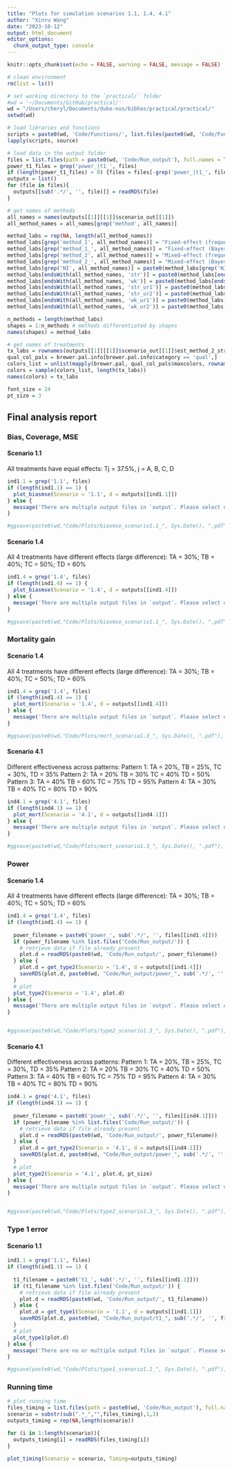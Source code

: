```yaml
---
title: "Plots for simulation scenarios 1.1, 1.4, 4.1"
author: "Xinru Wang"
date: "2023-10-12"
output: html_document
editor_options: 
  chunk_output_type: console
---
```

  
```r
knitr::opts_chunk$set(echo = FALSE, warning = FALSE, message = FALSE)

# clean environment 
rm(list = ls())

# set working directory to the `practical/` folder 
#wd = '~/Documents/GitHub/practical/'
wd = "/Users/cheryl/Documents/duke-nus/bibhas/practical/practical/"
setwd(wd)

# load libraries and functions
scripts = paste0(wd, 'Code/Functions/', list.files(paste0(wd, 'Code/Functions/')))
lapply(scripts, source)

# load data in the output folder 
files = list.files(path = paste0(wd, 'Code/Run_output'), full.names = TRUE, pattern = "iter100_2023-10-12.rds")
power_t1_files = grep('power_|t1_', files)
if (length(power_t1_files) > 0) {files = files[-grep('power_|t1_', files)]}
outputs = list()
for (file in files){
  outputs[[sub('.*/', '', file)]] = readRDS(file)
}

# get names of methods
all_names = names(outputs[[1]][[1]]$scenario_out[[1]])
all_method_names = all_names[grep('method', all_names)]

method_labs = rep(NA, length(all_method_names))
method_labs[grep('method_1', all_method_names)] = "Fixed-effect (frequentist)"
method_labs[grep('method_1_', all_method_names)] = "Fixed-effect (Bayesian, "
method_labs[grep('method_2', all_method_names)] = "Mixed-effect (frequentist)"
method_labs[grep('method_2_', all_method_names)] = "Mixed-effect (Bayesian, "
method_labs[grep('NI', all_method_names)] = paste0(method_labs[grep('NI', all_method_names)], 'non-informative prior)')
method_labs[endsWith(all_method_names, 'str')] = paste0(method_labs[endsWith(all_method_names, 'str')], 'strongly-informative prior)')
method_labs[endsWith(all_method_names, 'wk')] = paste0(method_labs[endsWith(all_method_names, 'wk')], 'weakly-informative prior)')
method_labs[endsWith(all_method_names, 'str_ur1')] = paste0(method_labs[endsWith(all_method_names, 'str_ur1')], 'strongly-informative/UR1 prior)')
method_labs[endsWith(all_method_names, 'str_ur2')] = paste0(method_labs[endsWith(all_method_names, 'str_ur2')], 'strongly-informative/UR2 prior)')
method_labs[endsWith(all_method_names, 'wk_ur1')] = paste0(method_labs[endsWith(all_method_names, 'wk_ur1')], 'weakly-informative/UR1 prior)')
method_labs[endsWith(all_method_names, 'wk_ur2')] = paste0(method_labs[endsWith(all_method_names, 'wk_ur2')], 'weakly-informative/UR2 prior)')

n_methods = length(method_labs)
shapes = 1:n_methods # methods differentiated by shapes 
names(shapes) = method_labs

# get names of treatments
tx_labs = rownames(outputs[[1]][[1]]$scenario_out[[1]]$est_method_2_str_ur1)
qual_col_pals = brewer.pal.info[brewer.pal.info$category == 'qual',]
colors_list = unlist(mapply(brewer.pal, qual_col_pals$maxcolors, rownames(qual_col_pals))) 
colors = sample(colors_list, length(tx_labs))
names(colors) = tx_labs

font_size = 24
pt_size = 3
```
## Final analysis report {.tabset .tabset-fade .tabset-pills}

### Bias, Coverage, MSE

#### Scenario 1.1
All treatments have equal effects: 
  Tj = 37.5%, j = A, B, C, D

```r

ind1.1 = grep('1.1', files)
if (length(ind1.1) == 1) {
  plot_biasmse(Scenario = '1.1', d = outputs[[ind1.1]])
} else {
  message('There are multiple output files in `output`. Please select one.')
}

#ggsave(paste0(wd,"Code/Plots/biasmse_scenario1.1_", Sys.Date(), ".pdf"), f, width = 8, height = 7)

```

#### Scenario 1.4
All 4 treatments have different effects (large difference):
  TA = 30%; TB = 40%; TC = 50%; TD = 60%
  
```r

ind1.4 = grep('1.4', files)
if (length(ind1.4) == 1) {
  plot_biasmse(Scenario = '1.4', d = outputs[[ind1.4]])
} else {
  message('There are multiple output files in `output`. Please select one.')
}

#ggsave(paste0(wd,"Code/Plots/biasmse_scenario1.1_", Sys.Date(), ".pdf"), f, width = 8, height = 7)

```

### Mortality gain

#### Scenario 1.4
All 4 treatments have different effects (large difference):
  TA = 30%; TB = 40%; TC = 50%; TD = 60%
```r

ind1.4 = grep('1.4', files)
if (length(ind1.4) == 1) {
  plot_mort(Scenario = '1.4', d = outputs[[ind1.4]])
} else {
  message('There are multiple output files in `output`. Please select one.')
}

#ggsave(paste0(wd,"Code/Plots/mort_scenario1.3_", Sys.Date(), ".pdf"), f, width = 8, height = 7)

```

#### Scenario 4.1
Different effectiveness across patterns:
  Pattern 1: TA = 20%, TB = 25%, TC = 30%, TD = 35%
  Pattern 2: TA = 20% TB = 30% TC = 40% TD = 50%
  Pattern 3: TA = 40% TB = 60% TC = 75% TD = 95%
  Pattern 4: TA = 30% TB = 40% TC = 80% TD = 90%
  
  
```r

ind4.1 = grep('4.1', files)
if (length(ind4.1) == 1) {
  plot_mort(Scenario = '4.1', d = outputs[[ind4.1]])
} else {
  message('There are multiple output files in `output`. Please select one.')
}

#ggsave(paste0(wd,"Code/Plots/mort_scenario1.3_", Sys.Date(), ".pdf"), f, width = 8, height = 7)

```


### Power

#### Scenario 1.4
All 4 treatments have different effects (large difference):
  TA = 30%; TB = 40%; TC = 50%; TD = 60%
```r

ind1.4 = grep('1.4', files)
if (length(ind1.4) == 1) {
  
  power_filename = paste0('power_', sub('.*/', '', files[[ind1.4]]))
  if (power_filename %in% list.files('Code/Run_output/')) {
    # retrieve data if file already present 
    plot.d = readRDS(paste0(wd, 'Code/Run_output/', power_filename))
  } else {
    plot.d = get_type2(Scenario = '1.4', d = outputs[[ind1.4]])
    saveRDS(plot.d, paste0(wd, "Code/Run_output/power_", sub('.*/', '', files[[ind1.4]])))
  }
  # plot 
  plot_type2(Scenario = '1.4', plot.d)
} else {
  message('There are multiple output files in `output`. Please select one.')
}


#ggsave(paste0(wd,"Code/Plots/type2_scenario1.3_", Sys.Date(), ".pdf"), f, width = 8, height = 7)

```


#### Scenario 4.1
Different effectiveness across patterns:
  Pattern 1: TA = 20%, TB = 25%, TC = 30%, TD = 35%
  Pattern 2: TA = 20% TB = 30% TC = 40% TD = 50%
  Pattern 3: TA = 40% TB = 60% TC = 75% TD = 95%
  Pattern 4: TA = 30% TB = 40% TC = 80% TD = 90%
```r

ind4.1 = grep('4.1', files)
if (length(ind4.1) == 1) {
  
  power_filename = paste0('power_', sub('.*/', '', files[[ind4.1]]))
  if (power_filename %in% list.files('Code/Run_output/')) {
    # retrieve data if file already present 
    plot.d = readRDS(paste0(wd, 'Code/Run_output/', power_filename))
  } else {
    plot.d = get_type2(Scenario = '4.1', d = outputs[[ind4.1]])
    saveRDS(plot.d, paste0(wd, "Code/Run_output/power_", sub('.*/', '', files[[ind4.1]])))
  }
  # plot 
  plot_type2(Scenario = '4.1', plot.d, pt_size)
} else {
  message('There are multiple output files in `output`. Please select one.')
}


#ggsave(paste0(wd,"Code/Plots/type2_scenario1.3_", Sys.Date(), ".pdf"), f, width = 8, height = 7)

```


### Type 1 error

#### Scenario 1.1

```r

ind1.1 = grep('1.1', files)
if (length(ind1.1) == 1) {
  
  t1_filename = paste0('t1_', sub('.*/', '', files[[ind1.1]]))
  if (t1_filename %in% list.files('Code/Run_output/')) {
    # retrieve data if file already present 
    plot.d = readRDS(paste0(wd, 'Code/Run_output/', t1_filename))
  } else {
    plot.d = get_type1(Scenario = '1.1', d = outputs[[ind1.1]])
    saveRDS(plot.d, paste0(wd, "Code/Run_output/t1_", sub('.*/', '', files[[ind1.1]])))
  }
  # plot 
  plot_type1(plot.d)
} else {
  message('There are no or multiple output files in `output`. Please select one.')
}

#ggsave(paste0(wd,"Code/Plots/type1_scenario1.1_", Sys.Date(), ".pdf"), f, width = 8, height = 7)

```


### Running time

```r
# plot running time
files_timing = list.files(path = paste0(wd, 'Code/Run_output'), full.names = TRUE, pattern = "^timing_")
scenario = substr(sub(".*_","",files_timing),1,3)
outputs_timing = rep(NA,length(scenario))

for (i in 1:length(scenario)){
  outputs_timing[i] = readRDS(files_timing[i])
}

plot_timing(Scenario = scenario, Timing=outputs_timing)
```
